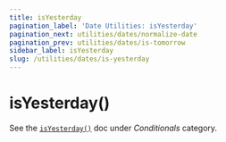 ```yaml
---
title: isYesterday
pagination_label: 'Date Utilities: isYesterday'
pagination_next: utilities/dates/normalize-date
pagination_prev: utilities/dates/is-tomorrow
sidebar_label: isYesterday
slug: /utilities/dates/is-yesterday
---
```



<PackageCaption packageName='@spa-tools/utilities' />

# isYesterday()

See the [`isYesterday()`](../conditionals/is-yesterday) doc under _Conditionals_ category.
